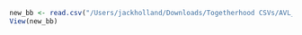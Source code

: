 ```r
new_bb <- read.csv("/Users/jackholland/Downloads/Togetherhood CSVs/AVL_BB_Edited.csv")
View(new_bb)
```



